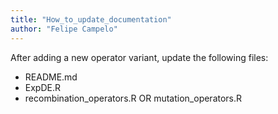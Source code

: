 ```yaml
---
title: "How_to_update_documentation"
author: "Felipe Campelo"
---
```


After adding a new operator variant, update the following files:

- README.md
- ExpDE.R
- recombination\_operators.R OR mutation\_operators.R
